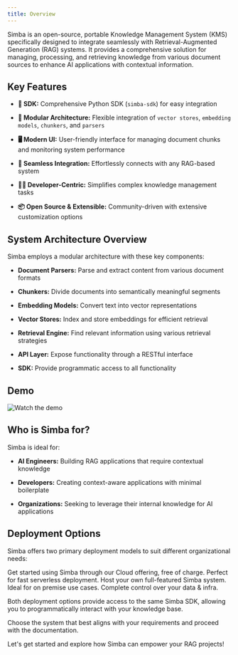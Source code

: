 ```yaml
---
title: Overview
---
```


Simba is an open-source, portable Knowledge Management System (KMS) specifically designed to integrate seamlessly with Retrieval-Augmented Generation (RAG) systems. It provides a comprehensive solution for managing, processing, and retrieving knowledge from various document sources to enhance AI applications with contextual information.

## Key Features

* **🔌 SDK:** Comprehensive Python SDK (`simba-sdk`) for easy integration

* **🧩 Modular Architecture:** Flexible integration of `vector stores`, `embedding models`, `chunkers`, and `parsers`

* **🖥️ Modern UI:** User-friendly interface for managing document chunks and monitoring system performance

* **🔗 Seamless Integration:** Effortlessly connects with any RAG-based system

* **👨‍💻 Developer-Centric:** Simplifies complex knowledge management tasks

* **📦 Open Source & Extensible:** Community-driven with extensive customization options

## System Architecture Overview

Simba employs a modular architecture with these key components:

* **Document Parsers:** Parse and extract content from various document formats

* **Chunkers:** Divide documents into semantically meaningful segments

* **Embedding Models:** Convert text into vector representations

* **Vector Stores:** Index and store embeddings for efficient retrieval

* **Retrieval Engine:** Find relevant information using various retrieval strategies

* **API Layer:** Expose functionality through a RESTful interface

* **SDK:** Provide programmatic access to all functionality

## Demo

![Watch the demo](/assets/demo.gif)

## Who is Simba for?

Simba is ideal for:

* **AI Engineers:** Building RAG applications that require contextual knowledge

* **Developers:** Creating context-aware applications with minimal boilerplate

* **Organizations:** Seeking to leverage their internal knowledge for AI applications

## Deployment Options

Simba offers two primary deployment models to suit different organizational needs:

<CardGroup cols={2}>
  <Card title="Cloud" icon="cloud" iconType="solid" href="/quickstart/cloud">
    Get started using Simba through our Cloud offering, free of charge.
    Perfect for fast serverless deployment.
  </Card>

  <Card title="Self Hosted" icon="server" iconType="solid" href="/quickstart/self-hosted">
    Host your own full-featured Simba system. Ideal for on premise use cases.
    Complete control over your data & infra.
  </Card>
</CardGroup>

Both deployment options provide access to the same Simba SDK, allowing you to programmatically interact with your knowledge base.

Choose the system that best aligns with your requirements and proceed with the documentation.

Let's get started and explore how Simba can empower your RAG projects!